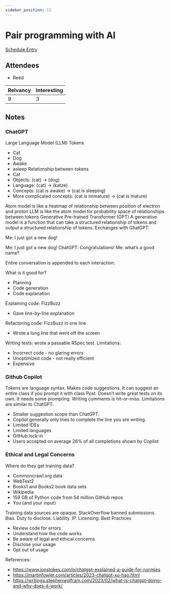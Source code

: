 ```yaml
---
sidebar_position: 13
---
```



# Pair programming with AI

<Speaker
  name='Josh Puetz'
  position="Software Engineer - Donut"
  imageUrl='https://sessionize.com/image/e41b-400o400o2-7y95Y1ivfcG7kGrdSjx6GU.jpg'
/>

[Schedule Entry](https://railsconf2023.sessionize.com/session/452275)

## Attendees
* Reed

| Relvancy    | Interesting |
| ----------- | ----------- |
| 9           | 3           |

## Notes

### ChatGPT

Large Language Model (LLM)
Tokens
* Cat
* Dog
* Awake
* asleep
Relationship between tokens
* Cat
* Objects: (cat) -> (dog)
* Language: (cat) -> (katze)
* Concepts: (cat is awake) -> (cat is sleeping)
* More complicated concepts: (cat is immature) -> (cat is mature)

Atom model is like a heatmap of relationship between position of electron and proton
LLM is like the atom model for probability space of relationships between tokens
Generative Pre-trained Transformer (GPT)
A generative model is a function that can take a structured relationship of tokens and output a structured relationship of tokens.
Exchanges with GhatGPT:

Me: I just got a new dog!

Me: I just got a new dog!
ChatGPT: Congratulations!
Me: what’s a good name?

Entire conversation is appended to each interaction.

What is it good for?
* Planning
* Code generation
* Code explanation

Explaining code: FizzBuzz
* Gave line-by-line explanation

Refactoring code: FizzBuzz in one line
* Wrote a long line that went off the screen

Writing tests: wrote a passable RSpec test.
Limitations:
* Incorrect code - no glaring errors
* Unoptimized code - not really efficient
* Expensive

### Github Copilot

Tokens are language syntax. Makes code suggestions. It can suggest an entire class if you prompt it with class Post. Doesn’t write great tests on its own. It needs some prompting.
Writing comments is hit-or-miss.
Limitations are similar to ChatGPT.
* Smaller suggestion scope than ChatGPT.
* Copilot generally only tries to complete the line you are writing.
* Limited IDEs
* Limited languages
* GitHub lock-in
* Users accepted on average 26% of all completions shown by Copilot

### Ethical and Legal Concerns

Where do they get training data?
* Commoncrawl.org data
* WebText2
* Books1 and Books2 book data sets
* Wikipedia
* 159 GB of Python code from 54 million GitHub repos
* You (and your input)

Training data sources are opaque. StackOverflow banned submissions. Bias.
Duty to disclose. Liability. IP. Licensing.
Best Practices
* Review code for errors
* Understand how the code works
* Be aware of legal and ethical concerns
* Disclose your usage
* Opt out of usage

References:
* https://www.jonstokes.com/p/chatgpt-explained-a-guide-for-normies
* https://martinfowler.com/articles/2023-chatgpt-xu-hao.html
* https://writings.stephenwolfram.com/2023/02/what-is-chatgpt-doing-and-why-does-it-work/
